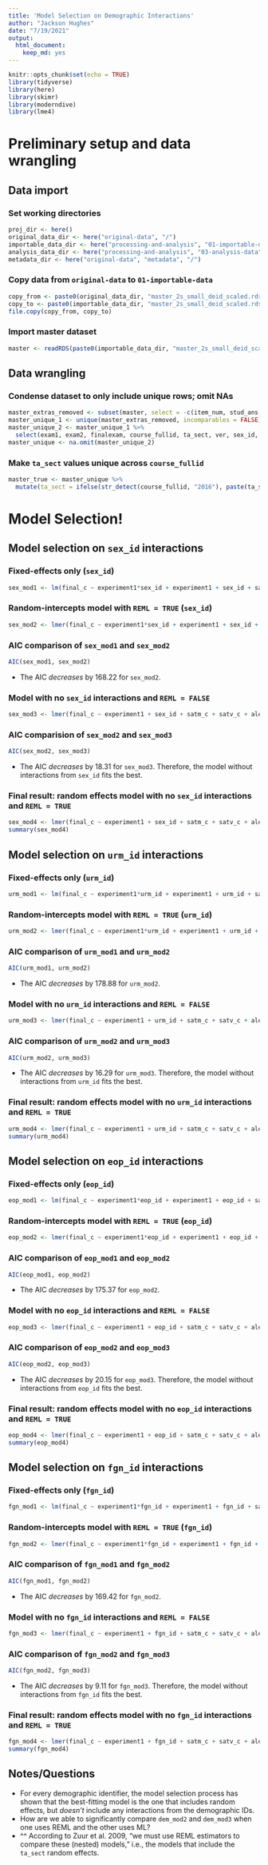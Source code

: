 ```yaml
---
title: 'Model Selection on Demographic Interactions'
author: "Jackson Hughes"
date: "7/19/2021"
output: 
  html_document:
    keep_md: yes
---
```


```r
knitr::opts_chunk$set(echo = TRUE)
library(tidyverse)
library(here)
library(skimr)
library(moderndive)
library(lme4)
```

# Preliminary setup and data wrangling

## Data import

### Set working directories

```r
proj_dir <- here()
original_data_dir <- here("original-data", "/")
importable_data_dir <- here("processing-and-analysis", "01-importable-data", "/")
analysis_data_dir <- here("processing-and-analysis", "03-analysis-data", "/")
metadata_dir <- here("original-data", "metadata", "/")
```

### Copy data from `original-data` to `01-importable-data`

```r
copy_from <- paste0(original_data_dir, "master_2s_small_deid_scaled.rds")
copy_to <- paste0(importable_data_dir, "master_2s_small_deid_scaled.rds")
file.copy(copy_from, copy_to)
```

### Import master dataset

```r
master <- readRDS(paste0(importable_data_dir, "master_2s_small_deid_scaled.rds"))
```

## Data wrangling

### Condense dataset to only include unique rows; omit NAs

```r
master_extras_removed <- subset(master, select = -c(item_num, stud_ans, exam_key, corr, bloom_rating, complexity_rating_mean, complexity_rating_median, item_code, stem))
master_unique_1 <- unique(master_extras_removed, incomparables = FALSE)
master_unique_2 <- master_unique_1 %>% 
  select(exam1, exam2, finalexam, course_fullid, ta_sect, ver, sex_id, urm_id, eop_id, fgn_id, satverbal, satmath, high_sch_gpa, mastered_topics_initial_kc, experiment1, satm_c, satv_c, aleksikc_c, hsgpa_c, final_c, satm_z, satv_z, aleksikc_z, hsgpa_z, final_z)
master_unique <- na.omit(master_unique_2)
```

### Make `ta_sect` values unique across `course_fullid`

```r
master_true <- master_unique %>% 
  mutate(ta_sect = ifelse(str_detect(course_fullid, "2016"), paste(ta_sect, "16", sep = "_"), paste(ta_sect, "17", sep = "_")))
```

# Model Selection!

## Model selection on `sex_id` interactions

### Fixed-effects only (`sex_id`)

```r
sex_mod1 <- lm(final_c ~ experiment1*sex_id + experiment1 + sex_id + satm_c + satv_c + aleksikc_c + hsgpa_c, data = master_true)
```

### Random-intercepts model with `REML = TRUE` (`sex_id`)

```r
sex_mod2 <- lmer(final_c ~ experiment1*sex_id + experiment1 + sex_id + satm_c + satv_c + aleksikc_c + hsgpa_c + (1|ta_sect), data = master_true, REML = TRUE)
```

### AIC comparison of `sex_mod1` and `sex_mod2`

```r
AIC(sex_mod1, sex_mod2)
```

* The AIC *decreases* by 168.22 for `sex_mod2`.

### Model with no `sex_id` interactions and `REML = FALSE`

```r
sex_mod3 <- lmer(final_c ~ experiment1 + sex_id + satm_c + satv_c + aleksikc_c + hsgpa_c + (1|ta_sect), data = master_true, REML = FALSE)
```

### AIC comparision of `sex_mod2` and `sex_mod3`

```r
AIC(sex_mod2, sex_mod3)
```

* The AIC *decreases* by 18.31 for `sex_mod3`. Therefore, the model without interactions from `sex_id` fits the best.

### Final result: random effects model with no `sex_id` interactions and `REML = TRUE`

```r
sex_mod4 <- lmer(final_c ~ experiment1 + sex_id + satm_c + satv_c + aleksikc_c + hsgpa_c + (1|ta_sect), data = master_true, REML = TRUE)
summary(sex_mod4)
```

## Model selection on `urm_id` interactions

### Fixed-effects only (`urm_id`)

```r
urm_mod1 <- lm(final_c ~ experiment1*urm_id + experiment1 + urm_id + satm_c + satv_c + aleksikc_c + hsgpa_c, data = master_true)
```

### Random-intercepts model with `REML = TRUE` (`urm_id`)

```r
urm_mod2 <- lmer(final_c ~ experiment1*urm_id + experiment1 + urm_id + satm_c + satv_c + aleksikc_c + hsgpa_c + (1|ta_sect), data = master_true, REML = TRUE)
```

### AIC comparison of `urm_mod1` and `urm_mod2`

```r
AIC(urm_mod1, urm_mod2)
```

* The AIC *decreases* by 178.88 for `urm_mod2`.

### Model with no `urm_id` interactions and `REML = FALSE`

```r
urm_mod3 <- lmer(final_c ~ experiment1 + urm_id + satm_c + satv_c + aleksikc_c + hsgpa_c + (1|ta_sect), data = master_true, REML = FALSE)
```

### AIC comparison of `urm_mod2` and `urm_mod3`

```r
AIC(urm_mod2, urm_mod3)
```

* The AIC *decreases* by 16.29 for `urm_mod3`. Therefore, the model without interactions from `urm_id` fits the best.

### Final result: random effects model with no `urm_id` interactions and `REML = TRUE`

```r
urm_mod4 <- lmer(final_c ~ experiment1 + urm_id + satm_c + satv_c + aleksikc_c + hsgpa_c + (1|ta_sect), data = master_true, REML = TRUE)
summary(urm_mod4)
```

## Model selection on `eop_id` interactions

### Fixed-effects only (`eop_id`)

```r
eop_mod1 <- lm(final_c ~ experiment1*eop_id + experiment1 + eop_id + satm_c + satv_c + aleksikc_c + hsgpa_c, data = master_true)
```

### Random-intercepts model with `REML = TRUE` (`eop_id`)

```r
eop_mod2 <- lmer(final_c ~ experiment1*eop_id + experiment1 + eop_id + satm_c + satv_c + aleksikc_c + hsgpa_c + (1|ta_sect), data = master_true, REML = TRUE)
```

### AIC comparison of `eop_mod1` and `eop_mod2`

```r
AIC(eop_mod1, eop_mod2)
```

* The AIC *decreases* by 175.37 for `eop_mod2`.

### Model with no `eop_id` interactions and `REML = FALSE`

```r
eop_mod3 <- lmer(final_c ~ experiment1 + eop_id + satm_c + satv_c + aleksikc_c + hsgpa_c + (1|ta_sect), data = master_true, REML = FALSE)
```

### AIC comparison of `eop_mod2` and `eop_mod3`

```r
AIC(eop_mod2, eop_mod3)
```

* The AIC *decreases* by 20.15 for `eop_mod3`. Therefore, the model without interactions from `eop_id` fits the best.

### Final result: random effects model with no `eop_id` interactions and `REML = TRUE`

```r
eop_mod4 <- lmer(final_c ~ experiment1 + eop_id + satm_c + satv_c + aleksikc_c + hsgpa_c + (1|ta_sect), data = master_true, REML = TRUE)
summary(eop_mod4)
```

## Model selection on `fgn_id` interactions

### Fixed-effects only (`fgn_id`)

```r
fgn_mod1 <- lm(final_c ~ experiment1*fgn_id + experiment1 + fgn_id + satm_c + satv_c + aleksikc_c + hsgpa_c, data = master_true)
```

### Random-intercepts model with `REML = TRUE` (`fgn_id`)

```r
fgn_mod2 <- lmer(final_c ~ experiment1*fgn_id + experiment1 + fgn_id + satm_c + satv_c + aleksikc_c + hsgpa_c + (1|ta_sect), data = master_true, REML = TRUE)
```

### AIC comparison of `fgn_mod1` and `fgn_mod2`

```r
AIC(fgn_mod1, fgn_mod2)
```

* The AIC *decreases* by 169.42 for `fgn_mod2`.

### Model with no `fgn_id` interactions and `REML = FALSE`

```r
fgn_mod3 <- lmer(final_c ~ experiment1 + fgn_id + satm_c + satv_c + aleksikc_c + hsgpa_c + (1|ta_sect), data = master_true, REML = FALSE)
```

### AIC comparison of `fgn_mod2` and `fgn_mod3`

```r
AIC(fgn_mod2, fgn_mod3)
```

* The AIC *decreases* by 9.11 for `fgn_mod3`. Therefore, the model without interactions from `fgn_id` fits the best. 

### Final result: random effects model with no `fgn_id` interactions and `REML = TRUE`

```r
fgn_mod4 <- lmer(final_c ~ experiment1 + fgn_id + satm_c + satv_c + aleksikc_c + hsgpa_c + (1|ta_sect), data = master_true, REML = TRUE)
summary(fgn_mod4)
```

## Notes/Questions
* For every demographic identifier, the model selection process has shown that the best-fitting model is the one that includes random effects, but *doesn't* include any interactions from the demographic IDs.
* How are we able to significantly compare `dem_mod2` and `dem_mod3` when one uses REML and the other uses ML?
* ^^ According to Zuur et al. 2009, "we must use REML estimators to compare these (nested) models," i.e., the models that include the `ta_sect` random effects.
